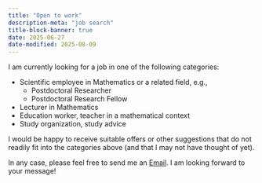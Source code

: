 ```yaml
---
title: "Open to work" 
description-meta: "job search"
title-block-banner: true
date: 2025-06-27
date-modified: 2025-08-09
---
```


I am currently looking for a job in one of the following categories:

- Scientific employee in Mathematics or a related field, e.g.,  
  - Postdoctoral Researcher
  - Postdoctoral Research Fellow
- Lecturer in Mathematics
- Education worker, teacher in a mathematical context
- Study organization, study advice 

I would be happy to receive suitable offers or other suggestions that do not readily fit into the categories above (and that I may not have thought of yet).

In any case, please feel free to send me an [Email](mailto:ulbrich@magenta.de). I am looking forward to your message! 












